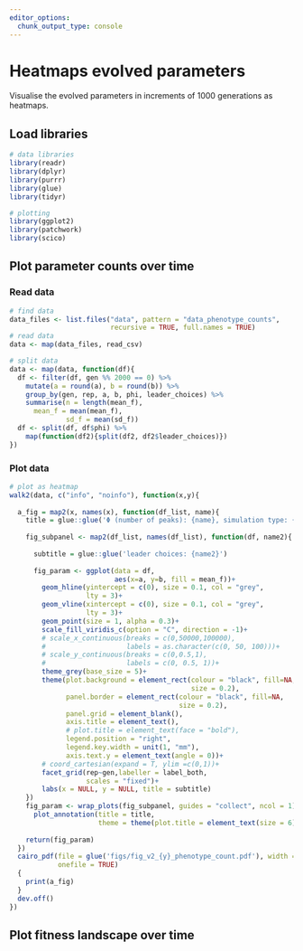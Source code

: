 ```yaml
---
editor_options:
  chunk_output_type: console
---
```


# Heatmaps evolved parameters

Visualise the evolved parameters in increments of 1000 generations as heatmaps.

## Load libraries 

```r
# data libraries
library(readr)
library(dplyr)
library(purrr)
library(glue)
library(tidyr)

# plotting
library(ggplot2)
library(patchwork)
library(scico)
```

## Plot parameter counts over time

### Read data

```r
# find data
data_files <- list.files("data", pattern = "data_phenotype_counts",
                         recursive = TRUE, full.names = TRUE)
# read data
data <- map(data_files, read_csv)

# split data
data <- map(data, function(df){
  df <- filter(df, gen %% 2000 == 0) %>% 
    mutate(a = round(a), b = round(b)) %>% 
    group_by(gen, rep, a, b, phi, leader_choices) %>% 
    summarise(n = length(mean_f),
      mean_f = mean(mean_f),
              sd_f = mean(sd_f))
  df <- split(df, df$phi) %>% 
    map(function(df2){split(df2, df2$leader_choices)})
})
```

### Plot data

```r
# plot as heatmap
walk2(data, c("info", "noinfo"), function(x,y){
  
  a_fig = map2(x, names(x), function(df_list, name){
    title = glue::glue('Φ (number of peaks): {name}, simulation type: {y}')
    
    fig_subpanel <- map2(df_list, names(df_list), function(df, name2){
      
      subtitle = glue::glue('leader choices: {name2}')
      
      fig_param <- ggplot(data = df, 
                          aes(x=a, y=b, fill = mean_f))+
        geom_hline(yintercept = c(0), size = 0.1, col = "grey",
                   lty = 3)+
        geom_vline(xintercept = c(0), size = 0.1, col = "grey",
                   lty = 3)+
        geom_point(size = 1, alpha = 0.3)+
        scale_fill_viridis_c(option = "C", direction = -1)+
        # scale_x_continuous(breaks = c(0,50000,100000),
        #                    labels = as.character(c(0, 50, 100)))+
        # scale_y_continuous(breaks = c(0,0.5,1),
        #                    labels = c(0, 0.5, 1))+
        theme_grey(base_size = 5)+
        theme(plot.background = element_rect(colour = "black", fill=NA,
                                             size = 0.2),
              panel.border = element_rect(colour = "black", fill=NA,
                                          size = 0.2),
              panel.grid = element_blank(),
              axis.title = element_text(),
              # plot.title = element_text(face = "bold"),
              legend.position = "right",
              legend.key.width = unit(1, "mm"),
              axis.text.y = element_text(angle = 0))+
        # coord_cartesian(expand = T, ylim =c(0,1))+
        facet_grid(rep~gen,labeller = label_both,
                   scales = "fixed")+
        labs(x = NULL, y = NULL, title = subtitle)
    })
    fig_param <- wrap_plots(fig_subpanel, guides = "collect", ncol = 1)+
      plot_annotation(title = title,
                      theme = theme(plot.title = element_text(size = 6)))
    
    return(fig_param)
  })
  cairo_pdf(file = glue('figs/fig_v2_{y}_phenotype_count.pdf'), width = 12, height = 12,
            onefile = TRUE)
  {
    print(a_fig)
  }
  dev.off()
})
```

## Plot fitness landscape over time

```r

```


